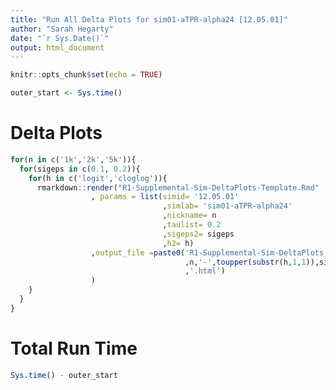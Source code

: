 ```yaml
---
title: "Run All Delta Plots for sim01-aTPR-alpha24 [12.05.01]"
author: "Sarah Hegarty"
date: "`r Sys.Date()`"
output: html_document
---
```


```r
knitr::opts_chunk$set(echo = TRUE)

outer_start <- Sys.time()
```

# Delta Plots
```r
for(n in c('1k','2k','5k')){
  for(sigeps in c(0.1, 0.2)){
    for(h in c('logit','cloglog')){
      rmarkdown::render("R1-Supplemental-Sim-DeltaPlots-Template.Rmd"
                  , params = list(simid= '12.05.01'
                                  ,simlab= 'sim01-aTPR-alpha24'
                                  ,nickname= n
                                  ,taulist= 0.2
                                  ,sigeps2= sigeps
                                  ,h2= h)
                  ,output_file =paste0('R1-Supplemental-Sim-DeltaPlots_aTPR-alpha24-'
                                       ,n,'-',toupper(substr(h,1,1)),sigeps*10
                                       ,'.html')
                  )
    }
  }
}
```

# Total Run Time
```r
Sys.time() - outer_start
```